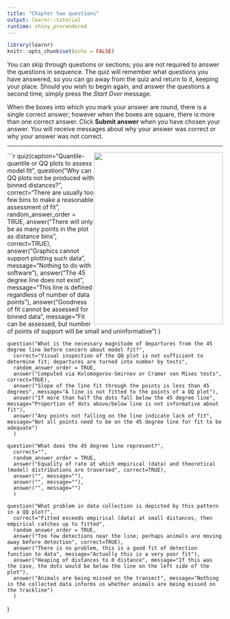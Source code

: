 ```yaml
---
title: "Chapter two questions"
output: learnr::tutorial
runtime: shiny_prerendered
---
```


```r
library(learnr)
knitr::opts_chunk$set(echo = FALSE)
```

You can skip through questions or sections; you are not required to answer the questions in sequence.  The quiz will remember what questions you have answered, so you can go away from the quiz and return to it, keeping your place.  Should you wish to begin again, and answer the questions a second time, simply press the *Start Over* message.

When the boxes into which you mark your answer are round, there is a single correct answer; however when the boxes are square, there is more than one correct answer.  Click **Submit answer** when you have chosen your answer.  You will receive messages about why your answer was correct or why your answer was not correct.  

***

<img src="images/qq-bad-fit.png" style="float:right; width:301px; height:401px">


```r
quiz(caption="Quantile-quantile or QQ plots to assess model fit",
	question("Why can QQ plots not be produced with binned distances?",
	  correct="There are usually too few bins to make a reasonable assessment of fit",
	  random_answer_order = TRUE,
	  answer("There will only be as many points in the plot as distance bins", correct=TRUE),
	  answer("Graphics cannot support plotting such data", message="Nothing to do with software"),
	  answer("The 45 degree line does not exist", message="This line is defined regardless of number of data points"),
	  answer("Goodness of fit cannot be assessed for binned data", message="Fit can be assessed, but number of points of support will be small and uninformative")
	  )
	  
	question("What is the necessary magnitude of departures from the 45 degree line before concern about model fit?",
	  correct="Visual inspection of the QQ plot is not sufficient to determine fit; departures are turned into number by tests",
	  random_answer_order = TRUE,
	  answer("Computed via Kolomogorov-Smirnov or Cramer von Mises tests", correct=TRUE),
	  answer("Slope of the line fit through the points is less than 45 degrees", message="A line is not fitted to the points of a QQ plot"),
	  answer("If more than half the dots fall below the 45 degree line", message="Proportion of dots above/below line is not informative about fit"),
	  answer("Any points not falling on the line indicate lack of fit", message="Not all points need to be on the 45 degree line for fit to be adequate")
	  )  
	  
	question("What does the 45 degree line represent?",
	  correct="",
	  random_answer_order = TRUE,
	  answer("Equality of rate at which empirical (data) and theoretical (model) distributions are traversed", correct=TRUE),
	  answer("", message=""),
	  answer("", message=""),
	  answer("", message="")
	  )  

	question("What problem in data collection is depicted by this pattern in a QQ plot?",
	  correct="Fitted exceeds empirical (data) at small distances, then empirical catches up to fitted",
	  random_answer_order = TRUE,
	  answer("Too few detections near the line; perhaps animals are moving away before detection", correct=TRUE),
	  answer("There is no problem, this is a good fit of detection function to data", message="Actually this is a very poor fit"),
	  answer("Heaping of distances to 0 distance", message="If this was the case, the dots would be below the line on the left side of the plot"),
	  answer("Animals are being missed on the transect", message="Nothing in the collected data informs us whether animals are being missed on the trackline")
	  )  
)